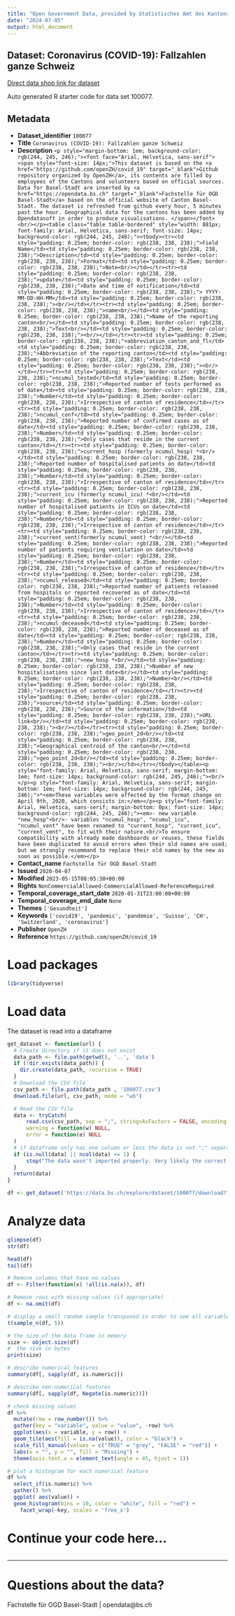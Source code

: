 ```yaml
---
title: "Open Government Data, provided by Statistisches Amt des Kantons Basel-Stadt - Fachstelle OGD"
date: "2024-07-05"
output: html_document
---
```


## Dataset: Coronavirus (COVID-19): Fallzahlen ganze Schweiz

[Direct data shop link for dataset](https://data.bs.ch/explore/dataset/100077)

Auto generated R starter code for data set 100077.

## Metadata

- **Dataset_identifier** `100077`
- **Title** `Coronavirus (COVID-19): Fallzahlen ganze Schweiz`
- **Description** `<p style="margin-bottom: 1em; background-color: rgb(244, 245, 246);"><font face="Arial, Helvetica, sans-serif"><span style="font-size: 14px;">This dataset is based on the <a href="https://github.com/openZH/covid_19" target="_blank">Github repository organized by OpenZH</a>, its contents are filled by employees of the Cantons and volunteers based on official sources. Data for Basel-Stadt are inserted by <a href="https://opendata.bs.ch" target="_blank">Fachstelle für OGD Basel-Stadt</a> based on the official website of Canton Basel-Stadt. The dataset is refreshed from github every hour, 5 minutes past the hour. Geographical data for the cantons has been added by Opendatasoft in order to produce visualisations. </span></font><br/></p><table class="table table-bordered" style="width: 881px; font-family: Arial, Helvetica, sans-serif; font-size: 14px; background-color: rgb(244, 245, 246);"><tbody><tr><td style="padding: 0.25em; border-color: rgb(238, 238, 238);">Field Name</td><td style="padding: 0.25em; border-color: rgb(238, 238, 238);">Description</td><td style="padding: 0.25em; border-color: rgb(238, 238, 238);">Format</td><td style="padding: 0.25em; border-color: rgb(238, 238, 238);">Note<br/></td></tr><tr><td style="padding: 0.25em; border-color: rgb(238, 238, 238);">update</td><td style="padding: 0.25em; border-color: rgb(238, 238, 238);">Date and time of notification</td><td style="padding: 0.25em; border-color: rgb(238, 238, 238);"> YYYY-MM-DD-HH-MM</td><td style="padding: 0.25em; border-color: rgb(238, 238, 238);"><br/></td></tr><tr><td style="padding: 0.25em; border-color: rgb(238, 238, 238);">name<br/></td><td style="padding: 0.25em; border-color: rgb(238, 238, 238);">Name of the reporting canton<br/></td><td style="padding: 0.25em; border-color: rgb(238, 238, 238);">Text<br/></td><td style="padding: 0.25em; border-color: rgb(238, 238, 238);"><br/></td></tr><tr><td style="padding: 0.25em; border-color: rgb(238, 238, 238);">abbreviation_canton_and_fl</td><td style="padding: 0.25em; border-color: rgb(238, 238, 238);">Abbreviation of the reporting canton</td><td style="padding: 0.25em; border-color: rgb(238, 238, 238);">Text</td><td style="padding: 0.25em; border-color: rgb(238, 238, 238);"><br/></td></tr><tr><td style="padding: 0.25em; border-color: rgb(238, 238, 238);">ncumul_tested</td><td style="padding: 0.25em; border-color: rgb(238, 238, 238);">Reported number of tests performed as of date</td><td style="padding: 0.25em; border-color: rgb(238, 238, 238);">Number</td><td style="padding: 0.25em; border-color: rgb(238, 238, 238);">Irrespective of canton of residence</td></tr><tr><td style="padding: 0.25em; border-color: rgb(238, 238, 238);">ncumul_conf</td><td style="padding: 0.25em; border-color: rgb(238, 238, 238);">Reported number of confirmed cases as of date</td><td style="padding: 0.25em; border-color: rgb(238, 238, 238);">Number</td><td style="padding: 0.25em; border-color: rgb(238, 238, 238);">Only cases that reside in the current canton</td></tr><tr><td style="padding: 0.25em; border-color: rgb(238, 238, 238);">current_hosp (formerly ncumul_hosp) *<br/></td><td style="padding: 0.25em; border-color: rgb(238, 238, 238);">Reported number of hospitalised patients on date</td><td style="padding: 0.25em; border-color: rgb(238, 238, 238);">Number</td><td style="padding: 0.25em; border-color: rgb(238, 238, 238);">Irrespective of canton of residence</td></tr><tr><td style="padding: 0.25em; border-color: rgb(238, 238, 238);">current_icu (formerly ncumul_icu) *<br/></td><td style="padding: 0.25em; border-color: rgb(238, 238, 238);">Reported number of hospitalised patients in ICUs on date</td><td style="padding: 0.25em; border-color: rgb(238, 238, 238);">Number</td><td style="padding: 0.25em; border-color: rgb(238, 238, 238);">Irrespective of canton of residence</td></tr><tr><td style="padding: 0.25em; border-color: rgb(238, 238, 238);">current_vent(formerly ncumul_vent) *<br/></td><td style="padding: 0.25em; border-color: rgb(238, 238, 238);">Reported number of patients requiring ventilation on date</td><td style="padding: 0.25em; border-color: rgb(238, 238, 238);">Number</td><td style="padding: 0.25em; border-color: rgb(238, 238, 238);">Irrespective of canton of residence</td></tr><tr><td style="padding: 0.25em; border-color: rgb(238, 238, 238);">ncumul_released</td><td style="padding: 0.25em; border-color: rgb(238, 238, 238);">Reported number of patients released from hospitals or reported recovered as of date</td><td style="padding: 0.25em; border-color: rgb(238, 238, 238);">Number</td><td style="padding: 0.25em; border-color: rgb(238, 238, 238);">Irrespective of canton of residence</td></tr><tr><td style="padding: 0.25em; border-color: rgb(238, 238, 238);">ncumul_deceased</td><td style="padding: 0.25em; border-color: rgb(238, 238, 238);">Reported number of deceased as of date</td><td style="padding: 0.25em; border-color: rgb(238, 238, 238);">Number</td><td style="padding: 0.25em; border-color: rgb(238, 238, 238);">Only cases that reside in the current canton</td></tr><tr><td style="padding: 0.25em; border-color: rgb(238, 238, 238);">new_hosp *<br/></td><td style="padding: 0.25em; border-color: rgb(238, 238, 238);">Number of new hospitalisations since last date<br/></td><td style="padding: 0.25em; border-color: rgb(238, 238, 238);">Number<br/></td><td style="padding: 0.25em; border-color: rgb(238, 238, 238);">Irrespective of canton of residence</td></tr><tr><td style="padding: 0.25em; border-color: rgb(238, 238, 238);">source</td><td style="padding: 0.25em; border-color: rgb(238, 238, 238);">Source of the information</td><td style="padding: 0.25em; border-color: rgb(238, 238, 238);">URL link<br/></td><td style="padding: 0.25em; border-color: rgb(238, 238, 238);"><br/></td></tr><tr><td style="padding: 0.25em; border-color: rgb(238, 238, 238);">geo_point_2d<br/></td><td style="padding: 0.25em; border-color: rgb(238, 238, 238);">Geographical centroid of the canton<br/></td><td style="padding: 0.25em; border-color: rgb(238, 238, 238);">geo_point_2d<br/></td><td style="padding: 0.25em; border-color: rgb(238, 238, 238);"><br/></td></tr></tbody></table><p style="font-family: Arial, Helvetica, sans-serif; margin-bottom: 1em; font-size: 14px; background-color: rgb(244, 245, 246);"><br/></p><p style="font-family: Arial, Helvetica, sans-serif; margin-bottom: 1em; font-size: 14px; background-color: rgb(244, 245, 246);">*<em>These variables were affected by the format change on April 9th, 2020, which consists in:</em></p><p style="font-family: Arial, Helvetica, sans-serif; margin-bottom: 0px; font-size: 14px; background-color: rgb(244, 245, 246);"><em>- new variable "new_hosp"<br/>- variables "ncumul_hosp", "ncumul_icu", "ncumul_vent" have been renamed to "current_hosp", "current_icu", "current_vent", to fit with their nature.<br/>To ensure compatibility with already made dashboards or reuses, these fields have been duplicated to avoid errors when their old names are used; but we strongly recommand to replace their old names by the new as soon as possible.</em></p>`
- **Contact_name** `Fachstelle für OGD Basel-Stadt`
- **Issued** `2020-04-07`
- **Modified** `2023-05-15T08:05:30+00:00`
- **Rights** `NonCommercialAllowed-CommercialAllowed-ReferenceRequired`
- **Temporal_coverage_start_date** `2020-01-31T23:00:00+00:00`
- **Temporal_coverage_end_date** `None`
- **Themes** `['Gesundheit']`
- **Keywords** `['covid19', 'pandemic', 'pandémie', 'Suisse', 'CH', 'Switzerland', 'coronavirus']`
- **Publisher** `OpenZH`
- **Reference** `https://github.com/openZH/covid_19`


# Load packages

```r

library(tidyverse)
```

# Load data

The dataset is read into a dataframe

```r
get_dataset <- function(url) {
  # Create directory if it does not exist
  data_path <- file.path(getwd(), '..', 'data')
  if (!dir.exists(data_path)) {
    dir.create(data_path, recursive = TRUE)
  }
  # Download the CSV file
  csv_path <- file.path(data_path , '100077.csv')
  download.file(url, csv_path, mode = "wb")

  # Read the CSV file
  data <- tryCatch(
      read.csv(csv_path, sep = ";", stringsAsFactors = FALSE, encoding = "UTF-8"),
      warning = function(w) NULL,
      error = function(e) NULL
  )
  # if dataframe only has one column or less the data is not ";" separated
  if (is.null(data) || ncol(data) <= 1) {
      stop("The data wasn't imported properly. Very likely the correct separator couldn't be found.\nPlease check the dataset manually and adjust the code.")
  }
  return(data)
}
```

```r

df <- get_dataset('https://data.bs.ch/explore/dataset/100077/download?format=csv&timezone=Europe%2FZurich')

```

# Analyze data

```r

glimpse(df)
str(df)

head(df)
tail(df)

```

```r
# Remove columns that have no values
df <- Filter(function(x) !all(is.na(x)), df)

# Remove rows with missing values (if appropriate)
df <- na.omit(df)
```

```r
# display a small random sample transposed in order to see all variables
t(sample_n(df, 5))
```

```r
# the size of the data frame in memory
size <- object.size(df)
#  the size in bytes
print(size)
```

```r
# describe numerical features
summary(df[, sapply(df, is.numeric)])
```

```r
# describe non-numerical features
summary(df[, sapply(df, Negate(is.numeric))])
```

```r
# check missing values
df %>%
  mutate(row = row_number()) %>%
  gather(key = "variable", value = "value", -row) %>%
  ggplot(aes(x = variable, y = row)) +
  geom_tile(aes(fill = is.na(value)), color = "black") +
  scale_fill_manual(values = c("TRUE" = "grey", "FALSE" = "red")) +
  labs(x = "", y = "", fill = "Missing") +
  theme(axis.text.x = element_text(angle = 45, hjust = 1))
```

```r
# plot a histogram for each numerical feature
df %>%
  select_if(is.numeric) %>%
  gather() %>%
  ggplot( aes(value)) +
  geom_histogram(bins = 10, color = "white", fill = "red") +
    facet_wrap(~key, scales = 'free_x')
```

# Continue your code here...

```r

```
------------------------------------------------------------------------

# Questions about the data?

Fachstelle für OGD Basel-Stadt | opendata@bs.ch
